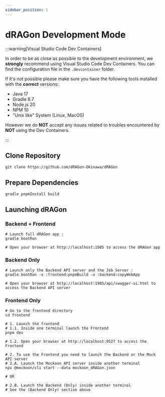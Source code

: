 ```yaml
---
sidebar_position: 1
---
```

# dRAGon Development Mode
:::warning[Visual Studio Code Dev Containers]

In order to be as close as possible to the development environment, we **strongly** recommend using Visual Studio Code Dev Containers. You can find the configuration file in the `.devcontainer` folder.

If it's not possible please make sure you have the following tools installed with the **correct** versions:
* Java 17
* Gradle 8.7
* Node.js 20
* NPM 10
* "Unix like" System (Linux, MacOS)

However we do **NOT** accept any issues related to troubles encountered by **NOT** using the Dev Containers.

:::

## Clone Repository
```shell
git clone https://github.com/dRAGon-Okinawa/dRAGon
```

## Prepare Dependencies
```shell
gradle pnpmInstall build
```

## Launching dRAGon 
### Backend + Frontend
```shell
# Launch full dRAGon app :
gradle bootRun

# Open your browser at http://localhost:1985 to access the dRAGon app
```

### Backend Only
```shell
# Launch only the Backend API server and the Job Server :
gradle bootRun -x :frontend:pnpmBuild -x :backend:copyWebApp

# Open your browser at http://localhost:1985/api/swagger-ui.html to access the Backend API server
```

### Frontend Only
```shell
# Go to the frontend directory
cd frontend

# 1. Launch the frontend
# 1.1. Inside one terminal launch the Frontend
pnpm dev

# 1.2. Open your browser at http://localhost:9527 to access the Frontend

# 2. To use the Frontend you need to launch the Backend or the Mock API server
# 2.A. Launch the Mockoon API server inside another terminal
npx @mockoon/cli start --data mockoon_dRAGon.json

# OR

# 2.B. Launch the Backend (Only) inside another terminal
# See the (Backend Only) section above
```
